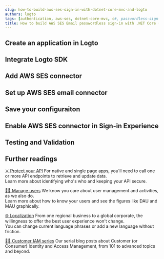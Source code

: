 ```yaml
---
slug: how-to-build-aws-ses-sign-in-with-dotnet-core-mvc-and-logto
authors: logto
tags: [authentication, aws-ses, dotnet-core-mvc, c#, passwordless-sign-in, sign-in, login]
title: How to build AWS SES Email passwordless sign-in with .NET Core (MVC) and Logto
---
```


<!--
  We have to divide templates into sections because imported mdx will not show in the TOC.
  There's no way to customize TOC either. :-)

  @see https://github.com/facebook/docusaurus/issues/3915
-->



<!-- truncate -->

<Intro connector={connector} sdk=".NET Core (MVC)" link="https://dotnet.microsoft.com/apps/aspnet/mvc" />

## Create an application in Logto

<CreateApplication type="Traditional web" framework=".NET Core (MVC)" />

## Integrate Logto SDK

<IntegrateSdk />

## Add AWS SES connector

<AddPasswordlessConnector connector={connector} connectorType="Email" />

## Set up AWS SES email connector

<ConnectorGuide />

## Save your configuraiton

<SaveYourConfiguration connector={connector} />

## Enable AWS SES connector in Sign-in Experience

<EnablePasswordlessConnector
  connectorType="Email"
  passwordlessSignUpIdentifier="Email address"
/>

## Testing and Validation

<TestingAndValidation connector={connector} sdk=".NET Core (MVC)" />

## Further readings

[⚔️ Protect your API](/docs/recipes/protect-your-api/) For native and single page apps, you'll need to call one or more API endpoints to retrieve and update data.<br/>
Learn more about identifying who's who and keeping your API secure.

[🧑‍🚀 Manage users](/docs/recipes/manage-users/) We know you care about user management and activities, as we also do.<br/>
Learn more about how to know your users and see the figures like DAU and MAU graphically.

[🌐 Localization](/docs/recipes/customize-sie/localized-language) From one regional business to a global corporate, the willingness to offer the best user experience won't change.<br/>
You can change current language phrases or add a new language without friction.

[🧑‍🎓 Customer IAM series](/blog/tags/ciam) Our serial blog posts about Customer (or Consumer) Identity and Access Management, from 101 to advanced topics and beyond.
